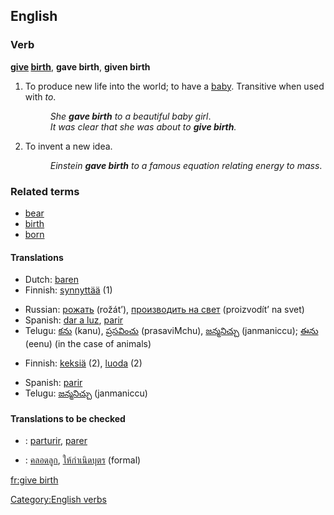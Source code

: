 ==English==

===Verb===
'''[[give]] [[birth]]''', '''gave birth''', '''given birth'''

# To produce new life into the world; to have a [[baby]].  Transitive when used with ''to''.
#:''She '''gave birth''' to a beautiful baby girl''.
#:''It was clear that she was about to '''give birth'''.''
# {{idiom}} To invent a new idea.
#:''Einstein '''gave birth''' to a famous equation relating energy to mass''.

===Related terms===
*[[bear]]
*[[birth]]
*[[born]]

{{rfc-level|Translations at L4+ not in L3 POS section}}

====Translations====
{{trans-top|produce new life}}
*Dutch: [[baren]]
*Finnish: [[synnyttää]] (1)
{{trans-mid}}
*Russian: [[рожать]] (rožát’), [[производить на свет]] (proizvodít’ na svet)
*Spanish: [[dar a luz]], [[parir]]
*Telugu: [[కను]] (kanu), [[ప్రసవించు]] (prasaviMchu), [[జన్మనిచ్చు]] (janmaniccu); [[ఈను]] (eenu) (in the case of animals)
{{trans-bottom}}

{{trans-top|invent a new idea}}
*Finnish: [[keksiä]] (2), [[luoda]] (2)
{{trans-mid}}
*Spanish: [[parir]]
*Telugu: [[జన్మనిచ్చు]] (janmaniccu)
{{trans-bottom}}

====Translations to be checked====
{{checktrans}}
*{{ttbc|Interlingua}}: [[parturir]], [[parer]]
*{{ttbc|Thai}}: [[คลอดลูก]], [[ให้กำเนิดบุตร]] (formal)

[[Category:English verbs]]

[[fr:give birth]]